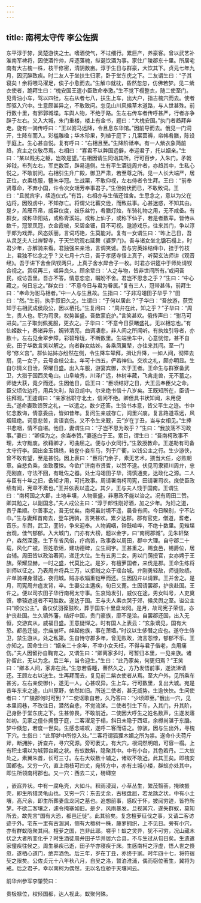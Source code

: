 ```yaml
---
---
---
```

title: 南柯太守传 李公佐撰
---



东平淳于棼，吴楚游侠之士。嗜酒使气，不过细行。累巨产，养豪客。曾以武艺补淮南军裨将，因使酒忤帅，斥逐落魄，纵诞饮酒为事。家住广陵郡东十里。所居宅南有大古槐一株，枝干修密，清阴数亩。淳于生日与群豪，大饮其下。贞元七年九月，因沉醉致疾。时二友人于坐扶生归家，卧于堂东庑之下。二友谓生曰：“子其寝矣！余将喂马濯足，俟子小愈而去。”生解巾就枕，昏然忽忽，仿佛若梦。见二紫衣使者，跪拜生曰：“槐安国王遣小臣致命奉激。”生不觉下榻整衣，随二使至门。见青油小车，驾以四牡，左右从者七八，扶生上车，出大户，指古槐穴而去。使者即驱入穴中。生意颇甚异之，不敢致问。忽见山川风候草木道路，与人世甚殊。前行数十里，有郛郭城堞。车舆人物，不绝于路。生左右传车者传呼甚严，行者亦争辟于左右。又入大城，朱门重楼，楼上有金书，题曰：“大槐安国。”执门者趋拜奔走。旋有一骑传呼曰：“王以驸马远降，令且息东华馆。”因前导而去。俄见一门洞开，生降车而入。彩槛雕楹；华木珍果，列植于庭下；几案茵褥，帘帏肴膳，陈设于庭上。生心甚自悦。复有呼曰：“右相且至。”生降阶祗奉。有一人紫衣象简前趋，宾主之仪敬尽焉。右相曰：“寡君不以弊国远僻，奉迎君子，托以姻亲。”生曰：“某以贱劣之躯，岂敢是望。”右相因请生同诣其所。行可百步，入朱门。矛戟斧钺，布列左右，军吏数百，辟易道侧。生有平生酒徒周弁者，亦趋其中，生私心悦之，不敢前问。右相引生升广殿，御卫严肃，若至尊之所。见一人长大端严，居正位，衣素练服，簪朱华冠。生战栗，不敢仰视，左右侍者令生拜。王曰：“前奉贤尊命，不弃小国，许令次女瑶芳奉事君子。”生但俯伏而已，不敢致词。王曰：“且就宾宇，续造仪式。”有旨，右相亦与生偕还馆舍。生思念之，意以为父在边将，因殁虏中，不知存亡。将谓父北蕃交逊，而致兹事。心甚迷惑，不知其由。是夕，羔雁币帛，威容仪度，妓乐丝竹，肴膳灯烛，车骑礼物之用，无不咸备。有群女，或称华阳姑，或称青溪姑，或称上仙子，或称下仙子，若是者数辈。皆侍从数千，冠翠凤冠，衣金霞帔，采碧金钿，目不可视。遨游戏乐，往来其门，争以淳于郎为戏弄。风态妖丽，言词巧艳，生莫能对。复有一女谓生曰：“昨上己日，吾从灵芝夫人过禅智寺，于天竺院观右延舞《婆罗门》。吾与诸女坐北牖石榻上，时君少年，亦解骑来看。君独强来亲洽，言调笑谑。吾与穷英妹结绛巾，挂于竹枝上，君独不忆念之乎？又七月十六日，吾于孝感寺悟上真子，听契玄法师讲《观音经》。吾于讲下舍金凤钗两只，上真子舍水犀合子一枚。时君亦讲筵中于师处请钗合视之。赏叹再三，嗟异良久。顾余辈曰：‘人之与物，皆非世间所有。’或问吾民，或访吾里。吾亦不答。情意恋恋，瞩盼不舍。君岂不思念之乎？”生曰：“中心藏之，何日忘之。”群女曰：“不意今日与君为眷属。”复有三人，冠带甚伟，前拜生曰：“奉命为驸马相者。”中一人与生且故。生指曰：“子非冯翊田子华乎？”田曰：“然。”生前，执手叙旧久之。生谓曰：“子何以居此？”子华曰：“吾放游，获受知于右相武成侯段公，因以栖托。”生复问曰 ：“周弁在此，知之乎？”子华曰：“周生，贵人也。职为司隶，权势甚盛。吾数蒙庇护。”言笑甚欢。俄传声曰：“驸马可进矣。”三子取剑佩冕服，更衣之。子华曰：“不意今日获睹盛礼，无以相忘也。”有仙姬数十，奏诸异乐，婉转清亮，曲调凄悲，非人间之所闻听。有执烛引导者，亦数十。左右见金翠步障，彩碧玲珑，不断数里。生端坐车中，心意恍惚，甚不自安。田子华数言笑以解之。向者群女姑姊，各乘凤翼辇，亦往来其间。至一门号“修义宫”。群仙姑姊亦纷然在侧，令生降车辇拜，揖让升降，一如人间，彻障去扇，见一女子，云号金枝公主。年可十四五，俨若神仙。交欢之礼，颇亦明显。生自尔情义日洽，荣曜日盛。出入车服，游宴宾御，次于王者。王命生与群寮备武卫，大猎于国西灵龟山。山阜峻秀，川泽广远，林树丰藏，飞禽走兽，无不蓄之。师徒大获，竟夕而还。生因他日，启王曰：“臣顷结好之日，大王云奉臣父之命。臣父顷佐边将，用兵失利，陷没胡中。尔来绝书信十八岁矣。王既知所在，臣请一往拜观。”王遽谓曰：“亲家翁职守北土，信问不绝。卿但具书状知闻，未用便去。”遂命妻致馈贺之礼，一以遣之。数夕还答。生验书本意，皆父平生之迹。书中忆念教诲，情意委曲，皆如昔年。复问生亲戚存亡，闾里兴废。复言路道乖远，风烟阻绝。词意悲苦，言语哀伤。又不令生来觐，云“岁在丁丑，当与女相见。”生捧书悲咽，情不自堪。他日，妻谓生曰：“子岂不思为政乎？”生曰：“我放荡不习政事。”妻曰：“卿但为之。余当奉赞。”妻遂白于王。累日，谓生曰：“吾南柯政事不理，太守黜废。欲藉卿才，可曲屈之。便与小女同行。”生敦授教命。王遂勒有司备太守行李。因出金玉锦绣，箱奁仆妾车马，列于广衢，以饯公主之行。生少游侠，曾不敢有望，至是甚悦。因上表曰：“臣将门余子，素无艺术，猥当大任，必败朝章。自悲负乘，坐致覆悚。今欲广济南市贤哲，以赞不逮。伏见司隶颍川周弁，忠亮刚直，守法不回，有毗佐之器。处士冯翊田子华，清慎通变，达政化之源。二人与臣有十年之旧，备知才用，可托政事。周请署南柯司宪，田请署司农。庶使臣政绩有闻，宪章不紊也。”王并依表以遣之。其夕，王与夫人饯于国南。王谓生曰：“南柯国之大郡，土地丰壤，人物豪盛，非惠政不能以治之。况有周田二赞。卿其勉之，以副国念。”夫人戒公主曰：“淳于郎性刚好酒，加之少年。为妇之道，贵乎柔顺。尔善事之，吾无忧矣。南柯虽封境不遥，晨昏有间。今日睽别，宁不沾巾。”生与妻拜首南去，登车拥骑，言笑甚欢。累夕达郡。郡有官吏，僧道，耆老，音乐，车舆，武卫，銮铃，争来迎奉。人物阗咽，钟鼓喧哗，不绝十数里。见雉堞台观，佳气郁郁。入大城门，门亦有大榜，题以金字，曰“南柯郡城”。见朱轩棨户，森然深邃。生下车省风俗，疗病苦，政事委以周田，郡中大理。自守郡二十载，风化广被，百姓歌谣，建功德碑，立生祠宇。王甚重之。赐食邑，锡爵位，居台辅。周田皆以政治著闻，递迁大位。生有五男二女。男以门荫授官，女亦娉于王族。荣耀显赫，一时之盛，代莫比之。是岁，有檀萝国者，来伐是郡。王命生练将训师以征之。乃表周弁将兵三万，以拒贼之众于瑶台城。弁刚勇轻敌，师徒败绩。弁单骑裸身潜逃，夜归城。贼亦收辎重铠甲而还。生因囚弁以请罪。王并舍之。是月，司宪周弁疽发背，卒。生妻公主遘疾，旬日又薨。生因请罢郡，护丧赴国。王许之。便以司农田子华行南柯太守事。生哀恸发引，威仪在途，男女叫号，人吏奠馔，攀辕遮道者不可胜数。遂达于国。王与夫人素衣哭于郊，候灵舆之至。谥公主曰“顺仪公主”。备仪仗羽葆鼓吹，葬于国东十里盘龙冈。是月，故司宪子荣信，亦护丧赴国。生久镇外藩，结好中国，贵门豪族，靡不是洽。自罢郡还国，出入无恒，交游宾从，威福日盛。王意疑惮之。时有国人上表云：“玄象谪见，国有大恐。都邑迁徙，宗庙崩坏。衅起他族，事在萧墙。”时议以生侈僭之应也。遂夺生侍卫，禁生游从，处之私第。生自恃守郡多年，曾无败政，流言怨悖，郁郁不乐。王亦知之。因命生曰：“姻亲二十余年，不幸小女夭枉，不得与君子偕老，良用痛伤。”夫人因留孙自鞠育之。又谓生曰：“卿离家多时，可暂归本里，一见亲族。诸孙留此，无以为念。后三年，当令迎生。”生曰：“此乃家矣，何更归焉？”王笑曰：“卿本人间，家非在此。”生忽若昏睡，瞢然久之，方乃发悟前事，遂流涕请还。王顾左右以送生。生再拜而去，复见前二紫衣使者从焉。至大户外，见所乘车甚劣，左右亲使御仆，遂无一人，心甚叹异。生上车，行可数里，复出大城。宛是昔年东来之途，山川原野，依然如旧。所送二使者，甚无威势。生逾怏怏。生问使者曰：“广陵郡何时可到？”二使讴歌自若，久乃答曰：“少顷即至。”俄出一穴，见本里闾巷，不改往日，潜然自悲，不觉流涕。二使者引生下车，入其门，升其阶，己身卧于堂东庑之下。生甚惊畏，不敢前近。二使因大呼生之姓名数声，生遂发寤如初。见家之僮仆拥篲于庭，二客濯足于榻，斜日未隐于西垣，余樽尚湛于东牖。梦中倏忽，若度一世矣。生感念嗟叹，遂呼二客而语之。惊骇，因与生出外，寻槐下穴。生指曰：“此即梦中所惊入处。”二客将谓狐狸木媚之所为祟。遂命仆夫荷斤斧，断拥肿，折查卉，寻穴究源。旁可袤丈。有大穴，根洞然明朗，可容一榻。上有积土壤以为城郭台殿之状。有蚁数斛，隐聚其中。中有小台，其色若丹。二大蚁处之，素翼朱首，长可三寸。左右大蚁数十辅之，诸蚁不敢近。此其王矣。即槐安国都也。又穷一穴，直上南枝可四丈，宛转方中，亦有土城小楼，群蚁亦处其中，即生所领南柯郡也。又一穴：西去二丈，磅礴空

，嵌窞异状。中有一腐龟壳，大如斗。积雨浸润，小草丛生，繁茂翳荟，掩映振壳，即生所猎灵龟山也。又穷一穴：东去丈余，古根盘屈，若龙虺之状。中有小土壤，高尺余，即生所葬妻盘龙冈之墓也。追想前事，感叹于怀，披阅穷迹，皆符所梦。不欲二客壤之，遽令掩塞如旧。是夕，风雨暴发。旦视其穴，遂失群蚁，莫知所去。故先言“国有大恐，都邑迁徙”。此其验矣。复念檀萝征伐之事，又请二客访迹于外。宅东一里有古涸涧，侧有大檀树一株，藤萝拥织，上不见日。旁有小穴，亦有群蚁隐聚其间。檀萝之国，岂非此耶。嗟乎！蚁之灵异，犹不可穷，况山藏木伏之大者所变化乎？时生酒徒周弁田子华并居六合县，不与生过从旬日矣。生遗遣家僮疾往候之。周生暴疾已逝，田子华亦寝疾于床。生感南柯之浮虚，悟人世之倏忽，遂栖心道门，绝弃酒色。后三年，岁在丁丑，亦终于家。时年四十七，将符宿契之限矣。公佐贞元十八年秋八月，自吴之洛，暂泊淮浦，偶而窃位著生，冀将为戒。后之君子，幸以南柯为偶然，无以名位骄于天壤间云。

前华州参军李肇赞曰：

贵极禄位，权倾国都，达人视此，蚁聚何殊。